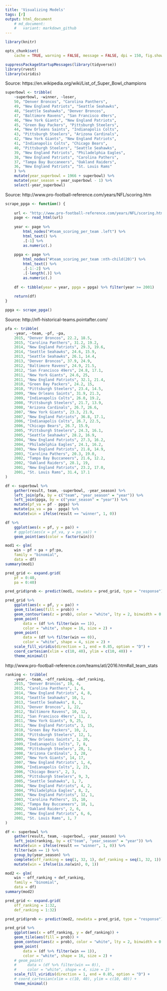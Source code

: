 ```yaml
---
title: 'Visualizing Models'
tags: [r]
output: html_document
    # md_document:
    #   variant: markdown_github
---
```


```r
library(knitr)

opts_chunk$set(
    cache = TRUE, warning = FALSE, message = FALSE, dpi = 150, fig.show = "animate")
```

```r
suppressPackageStartupMessages(library(tidyverse))
library(rvest)
library(viridis)
```

Source: https://en.wikipedia.org/wiki/List_of_Super_Bowl_champions

```r
superbowl <- tribble(
    ~superbowl, ~winner, ~loser,
    50, "Denver Broncos", "Carolina Panthers", 
    49, "New England Patriots", "Seattle Seahawks", 
    48, "Seattle Seahawks", "Denver Broncos", 
    47, "Baltimore Ravens", "San Francisco 49ers", 
    46, "New York Giants", "New England Patriots",
    45, "Green Bay Packers", "Pittsburgh Steelers",
    44, "New Orleans Saints", "Indianapolis Colts",
    43, "Pittsburgh Steelers", "Arizona Cardinals",
    42, "New York Giants", "New England Patriots",
    41, "Indianapolis Colts", "Chicago Bears",
    40, "Pittsburgh Steelers", "Seattle Seahawks",
    39, "New England Patriots", "Philadelphia Eagles",
    38, "New England Patriots", "Carolina Pathers",
    37, "Tampa Bay Buccaneers", "Oakland Raiders",
    36, "New England Patriots", "St. Louis Rams"
    ) %>% 
    mutate(year_superbowl = 1966 + superbowl) %>% 
    mutate(year_season = year_superbowl - 1) %>% 
    select(-year_superbowl)
```

Source: http://www.pro-football-reference.com/years/NFL/scoring.htm

```r
scrape_ppga <- function() {
    
    url <- "http://www.pro-football-reference.com/years/NFL/scoring.htm"
    page <- read_html(url)
    
    year <- page %>%
        html_nodes("#team_scoring_per_team .left") %>% 
        html_text() %>% 
        .[-1] %>% 
        as.numeric(.)
    
    ppga <- page %>% 
        html_nodes("#team_scoring_per_team :nth-child(20)") %>% 
        html_text() %>% 
        .[-1:-2] %>% 
        .[-length(.)] %>% 
        as.numeric(.)
    
    df <- tibble(year = year, ppga = ppga) %>% filter(year >= 2001)
    
    return(df)
}

ppga <- scrape_ppga()
```

Source: http://nfl-historical-teams.pointafter.com/

```r
pfa <- tribble(
    ~year, ~team, ~pf, ~pa,
    2015, "Denver Broncos", 22.2, 18.5,
    2015, "Carolina Panthers", 31.2, 19.2, 
    2014, "New England Patriots", 29.3, 19.6,
    2014, "Seattle Seahawks", 24.6, 15.9, 
    2013, "Seattle Seahawks", 26.1, 14.4, 
    2013, "Denver Broncos", 37.9, 24.9,
    2012, "Baltimore Ravens", 24.9, 21.5,
    2012, "San Francisco 49ers", 24.8, 17.1, 
    2011, "New York Giants", 24.6, 25,
    2011, "New England Patriots", 32.1, 21.4, 
    2010, "Green Bay Packers", 24.2, 15,
    2010, "Pittsburgh Steelers", 23.4, 14.5,
    2009, "New Orleans Saints", 31.9, 21.3,
    2009, "Indianapolis Colts", 26.0, 19.2, 
    2008, "Pittsburgh Steelers", 21.7, 13.9,
    2008, "Arizona Cardinals", 26.7, 26.6,
    2007, "New York Giants", 23.3, 21.9,
    2007, "New England Patriots", 36.8, 17.1,
    2006, "Indianapolis Colts", 26.7, 22.5, 
    2006, "Chicago Bears", 26.7, 15.9,
    2005, "Pittsburgh Steelers", 24.3, 16.1,
    2005, "Seattle Seahawks", 28.2, 16.9,
    2004, "New England Patriots", 27.3, 16.2,
    2004, "Philadelphia Eagles", 24.1, 16.2, 
    2003, "New England Patriots", 21.8, 14.9,
    2003, "Carolina Pathers", 20.3, 19.0,
    2002, "Tampa Bay Buccaneers", 21.6, 12.2, 
    2002, "Oakland Raiders", 28.1, 19,
    2001, "New England Patriots", 23.2, 17.0, 
    2001, "St. Louis Rams", 31.4, 17.1
)
```

```r
df <- superbowl %>% 
    gather(result, team, -superbowl, -year_season) %>% 
    left_join(pfa, by = c("team", "year_season" = "year")) %>% 
    left_join(ppga, by = c("year_season" = "year")) %>% 
    mutate(pf_va = pf - ppga) %>% 
    mutate(pa_va = pa - ppga) %>% 
    mutate(win = ifelse(result == "winner", 1, 0))
```

```r
df %>% 
    ggplot(aes(x = pf, y = pa)) + 
    # ggplot(aes(x = pf_va, y = pa_va)) + 
    geom_point(aes(color = factor(win)))
```

```r
mod1 <- glm(
    win ~ pf + pa + pf:pa,
    family = "binomial",
    data = df)
summary(mod1)

pred_grid <- expand.grid(
    pf = 0:40, 
    pa = 0:40) 

pred_grid$prob <- predict(mod1, newdata = pred_grid, type = "response")
```

```r
pred_grid %>% 
    ggplot(aes(x = pf, y = pa)) + 
    geom_tile(aes(fill = prob)) + 
    geom_contour(aes(z = prob), color = "white", lty = 2, binwidth = 0.25) +
    geom_point(
        data = (df %>% filter(win == 1)),
        color = "white", shape = 16, size = 2) +
    geom_point(
        data = (df %>% filter(win == 0)),
        color = "white", shape = 4, size = 2) +
    scale_fill_viridis(direction = 1, end = 0.85, option = "D") + 
    coord_cartesian(xlim = c(10, 40), ylim = c(10, 40)) + 
    theme_minimal()
```

http://www.pro-football-reference.com/teams/atl/2016.htm#all_team_stats

```r
ranking <- tribble(
    ~year, ~team, ~off_ranking, ~def_ranking,
    2015, "Denver Broncos", 19, 4,
    2015, "Carolina Panthers", 1, 6, 
    2014, "New England Patriots", 4, 8,
    2014, "Seattle Seahawks", 10, 1, 
    2013, "Seattle Seahawks", 8, 1, 
    2013, "Denver Broncos", 1, 22,
    2012, "Baltimore Ravens", 10, 12,
    2012, "San Francisco 49ers", 11, 2, 
    2011, "New York Giants", 9, 25,
    2011, "New England Patriots", 3, 15, 
    2010, "Green Bay Packers", 10, 2,  
    2010, "Pittsburgh Steelers", 12, 1,
    2009, "New Orleans Saints", 1, 20,
    2009, "Indianapolis Colts", 7, 8, 
    2008, "Pittsburgh Steelers", 20, 1,
    2008, "Arizona Cardinals", 3, 28,
    2007, "New York Giants", 14, 17,
    2007, "New England Patriots", 1, 4,
    2006, "Indianapolis Colts", 2, 23, 
    2006, "Chicago Bears", 2, 3,
    2005, "Pittsburgh Steelers", 9, 3,
    2005, "Seattle Seahawks", 1, 7,
    2004, "New England Patriots", 4, 2,
    2004, "Philadelphia Eagles", 8, 2, 
    2003, "New England Patriots", 12, 1,
    2003, "Carolina Pathers", 15, 10,
    2002, "Tampa Bay Buccaneers", 18, 1, 
    2002, "Oakland Raiders", 2, 6,
    2001, "New England Patriots", 6, 6, 
    2001, "St. Louis Rams", 1, 7
)
```

```r
df <- superbowl %>% 
    gather(result, team, -superbowl, -year_season) %>% 
    left_join(ranking, by = c("team", "year_season" = "year")) %>% 
    mutate(win = ifelse(result == "winner", 1, 0)) %>% 
    filter(win == 1) %>% 
    group_by(year_season) %>% 
    complete(off_ranking = seq(1, 32, 1), def_ranking = seq(1, 32, 1)) %>% 
    mutate(win = ifelse(is.na(win), 0, 1))
```

```r
mod2 <- glm(
    win ~ off_ranking + def_ranking,
    family = "binomial",
    data = df)
summary(mod2)

pred_grid <- expand.grid(
    off_ranking = 1:32, 
    def_ranking = 1:32) 

pred_grid$prob <- predict(mod2, newdata = pred_grid, type = "response")
```

```r
pred_grid %>% 
    ggplot(aes(x = off_ranking, y = def_ranking)) + 
    geom_tile(aes(fill = prob)) + 
    geom_contour(aes(z = prob), color = "white", lty = 2, binwidth = 0.0025) +
    geom_point(
        data = (df %>% filter(win == 1)),
        color = "white", shape = 16, size = 2) +
    # geom_point(
    #     data = (df %>% filter(win == 0)),
    #     color = "white", shape = 4, size = 2) +
    scale_fill_viridis(direction = 1, end = 0.85, option = "D") + 
    # coord_cartesian(xlim = c(10, 40), ylim = c(10, 40)) + 
    theme_minimal()
```







